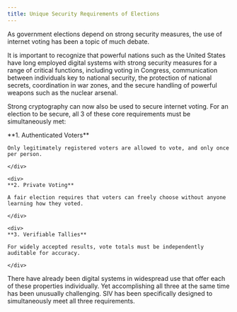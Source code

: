 ```yaml
---
title: Unique Security Requirements of Elections
---
```


As government elections depend on strong security measures, the use of internet voting has been a topic of much debate.

It is important to recognize that powerful nations such as the United States have long employed digital systems with strong security measures for a range of critical functions, including voting in Congress, communication between individuals key to national security, the protection of national secrets, coordination in war zones, and the secure handling of powerful weapons such as the nuclear arsenal.

Strong cryptography can now also be used to secure internet voting. For an election to be secure, all 3 of these core requirements must be simultaneously met:

<div class="flex mt-4 space-x-6">
    <div>
    **1. Authenticated Voters**

    Only legitimately registered voters are allowed to vote, and only once per person.

    </div>

    <div>
    **2. Private Voting**

    A fair election requires that voters can freely choose without anyone learning how they voted.

    </div>

    <div>
    **3. Verifiable Tallies**

    For widely accepted results, vote totals must be independently auditable for accuracy.

    </div>

</div>

There have already been digital systems in widespread use that offer each of these properties individually. Yet accomplishing all three at the same time has been unusually challenging. SIV has been specifically designed to simultaneously meet all three requirements.
